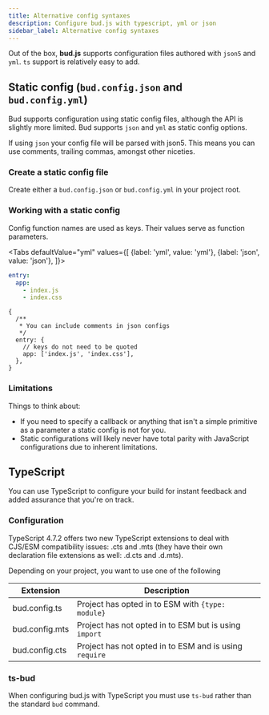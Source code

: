 ```yaml
---
title: Alternative config syntaxes
description: Configure bud.js with typescript, yml or json
sidebar_label: Alternative config syntaxes
---
```



Out of the box, **bud.js** supports configuration files authored with `json5` and `yml`. `ts` support is relatively easy to add.

## Static config (`bud.config.json` and `bud.config.yml`)

Bud supports configuration using static config files, although the API is slightly more limited. Bud supports `json` and `yml` as static config options.

If using `json` your config file will be parsed with json5. This means you can use comments, trailing commas, amongst other niceties.

### Create a static config file

Create either a `bud.config.json` or `bud.config.yml` in your project root.

### Working with a static config

Config function names are used as keys. Their values serve as function parameters.

<Tabs
  defaultValue="yml"
  values={[
    {label: 'yml', value: 'yml'},
    {label: 'json', value: 'json'},
  ]}>
  <TabItem value="yml">

```yml title="bud.config.yml"
entry:
  app:
    - index.js
    - index.css
```

  </TabItem>
  <TabItem value="json">

```json5 title="bud.config.json"
{
  /**
   * You can include comments in json configs
   */
  entry: {
    // keys do not need to be quoted
    app: ['index.js', 'index.css'],
  },
}
```

  </TabItem>
</Tabs>

### Limitations

Things to think about:

- If you need to specify a callback or anything that isn't a simple primitive as a parameter a static config is not for you.
- Static configurations will likely never have total parity with JavaScript configurations due to inherent limitations.

## TypeScript

You can use TypeScript to configure your build for instant feedback and added assurance that you're on track.

### Configuration

TypeScript 4.7.2 offers two new TypeScript extensions to deal with CJS/ESM compatibility issues: .cts and .mts (they have their own declaration file extensions as well: .d.cts and .d.mts).

Depending on your project, you want to use one of the following

| Extension      | Description                                            |
| -------------- | ------------------------------------------------------ |
| bud.config.ts  | Project has opted in to ESM with `{type: module}`      |
| bud.config.mts | Project has not opted in to ESM but is using `import`  |
| bud.config.cts | Project has not opted in to ESM and is using `require` |

### ts-bud

When configuring bud.js with TypeScript you must use `ts-bud` rather than the standard `bud` command.
